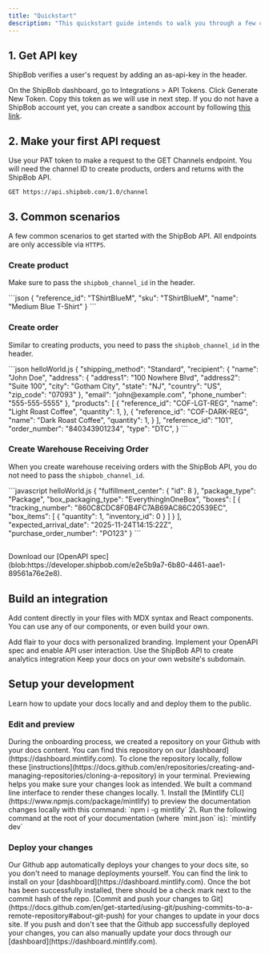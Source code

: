 ```yaml
---
title: "Quickstart"
description: "This quickstart guide intends to walk you through a few common scenarios to let you understand how to use the ShipBob API."
---
```


## 1. Get API key

ShipBob verifies a user's request by adding an as-api-key in the header.

On the ShipBob dashboard, go to Integrations > API Tokens. Click Generate New Token. Copy this token as we will use in next step. If you do not have a ShipBob account yet, you can create a sandbox account by following [this link](https://webstage.shipbob.dev/app/merchant/#/SignUp).&#x20;

## 2. Make your first API request

Use your PAT token to make a request to the GET Channels endpoint. You will need the channel ID to create products, orders and returns with the ShipBob API.

```
GET https://api.shipbob.com/1.0/channel
```

## 3. Common scenarios

A few common scenarios to get started with the ShipBob API. All endpoints are only accessible via `HTTPS`.

### Create product

Make sure to pass the `shipbob_channel_id` in the header.

<CodeGroup>
  ```json
  {
    "reference_id": "TShirtBlueM",
    "sku": "TShirtBlueM",
    "name": "Medium Blue T-Shirt"
  }
  ```
</CodeGroup>

### Create order

Similar to creating products, you need to pass the `shipbob_channel_id` in the header.&#x20;

<CodeGroup>
  ```json helloWorld.js
  {
    "shipping_method": "Standard",
    "recipient": {
      "name": "John Doe",
      "address": {
        "address1": "100 Nowhere Blvd",
        "address2": "Suite 100",
        "city": "Gotham City",
        "state": "NJ",
        "country": "US",
        "zip_code": "07093"
      },
      "email": "john@example.com",
      "phone_number": "555-555-5555"
    },
    "products": [
      {
        "reference_id": "COF-LGT-REG",
        "name": "Light Roast Coffee",
        "quantity": 1,
      },
      {
        "reference_id": "COF-DARK-REG",
        "name": "Dark Roast Coffee",
        "quantity": 1,
      }
    ],
    "reference_id": "101",
    "order_number": "840343901234",
    "type": "DTC",
  }
  ```
</CodeGroup>

### Create Warehouse Receiving Order

When you create warehouse receiving orders with the ShipBob API, you do not need to pass the `shipbob_channel_id`.

<CodeGroup>
  ```javascript helloWorld.js
  {
    "fulfillment_center": {
      "id": 8
    },
    "package_type": "Package",
    "box_packaging_type": "EverythingInOneBox",
    "boxes": [
      {
        "tracking_number": "860C8CDC8F0B4FC7AB69AC86C20539EC",
        "box_items": [
          {
            "quantity": 1,
            "inventory_id": 0
          }
        ]
      }
    ],
    "expected_arrival_date": "2025-11-24T14:15:22Z",
    "purchase_order_number": "PO123"
  }
  ```
</CodeGroup>

##

<Check>
  Download our [OpenAPI spec](blob:https://developer.shipbob.com/e2e5b9a7-6b80-4461-aae1-89561a76e2e8).
</Check>

## &#x20;

## Build an integration

Add content directly in your files with MDX syntax and React components. You can use any of our components, or even build your own.

<CardGroup>
  <Card title="Style Your Docs" icon="paintbrush" href="/settings/global">
    Add flair to your docs with personalized branding.
  </Card>

  <Card title="Add API Endpoints" icon="square-code" href="/api-playground/configuration">
    Implement your OpenAPI spec and enable API user interaction.
  </Card>

  <Card title="Create Analytics integration" icon="chart-mixed" href="/analytics/supported-integrations">
    Use the ShipBob API to create analytics integration
  </Card>

  <Card title="Host on a Custom Domain" icon="browser" href="/settings/custom-domain/subdomain">
    Keep your docs on your own website's subdomain.
  </Card>
</CardGroup>

## Setup your development

Learn how to update your docs locally and and deploy them to the public.

### Edit and preview

<AccordionGroup>
  <Accordion icon="github" title="Clone your docs locally">
    During the onboarding process, we created a repository on your Github with
    your docs content. You can find this repository on our
    [dashboard](https://dashboard.mintlify.com). To clone the repository
    locally, follow these
    [instructions](https://docs.github.com/en/repositories/creating-and-managing-repositories/cloning-a-repository)
    in your terminal.
  </Accordion>

  <Accordion icon="rectangle-terminal" title="Preview changes">
    Previewing helps you make sure your changes look as intended. We built a
    command line interface to render these changes locally. 1. Install the
    [Mintlify CLI](https://www.npmjs.com/package/mintlify) to preview the
    documentation changes locally with this command: `npm i -g mintlify`
    2\. Run the following command at the root of your documentation (where
    `mint.json` is): `mintlify dev`
  </Accordion>
</AccordionGroup>

### Deploy your changes

<AccordionGroup>
  <Accordion icon="message-bot" title="Install our Github app">
    Our Github app automatically deploys your changes to your docs site, so you
    don't need to manage deployments yourself. You can find the link to install on
    your [dashboard](https://dashboard.mintlify.com). Once the bot has been
    successfully installed, there should be a check mark next to the commit hash
    of the repo.
  </Accordion>

  <Accordion icon="rocket" title="Push your changes">
    [Commit and push your changes to
    Git](https://docs.github.com/en/get-started/using-git/pushing-commits-to-a-remote-repository#about-git-push)
    for your changes to update in your docs site. If you push and don't see that
    the Github app successfully deployed your changes, you can also manually
    update your docs through our [dashboard](https://dashboard.mintlify.com).
  </Accordion>
</AccordionGroup>